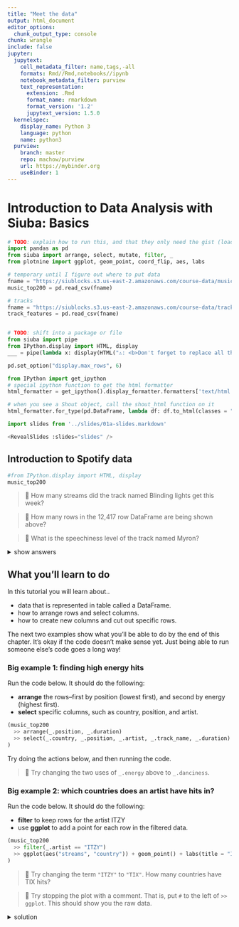 ```yaml
---
title: "Meet the data"
output: html_document
editor_options: 
  chunk_output_type: console
chunk: wrangle
include: false
jupyter:
  jupytext:
    cell_metadata_filter: name,tags,-all
    formats: Rmd//Rmd,notebooks//ipynb
    notebook_metadata_filter: purview
    text_representation:
      extension: .Rmd
      format_name: rmarkdown
      format_version: '1.2'
      jupytext_version: 1.5.0
  kernelspec:
    display_name: Python 3
    language: python
    name: python3
  purview:
    branch: master
    repo: machow/purview
    url: https://mybinder.org
    useBinder: 1
---
```


# Introduction to Data Analysis with Siuba: Basics


```python
# TODO: explain how to run this, and that they only need the gist (loads tools)
import pandas as pd
from siuba import arrange, select, mutate, filter, _
from plotnine import ggplot, geom_point, coord_flip, aes, labs

# temporary until I figure out where to put data
fname = "https://siublocks.s3.us-east-2.amazonaws.com/course-data/music200.csv"
music_top200 = pd.read_csv(fname)

# tracks
fname = "https://siublocks.s3.us-east-2.amazonaws.com/course-data/track_features.csv"
track_features = pd.read_csv(fname)


# TODO: shift into a package or file
from siuba import pipe
from IPython.display import HTML, display
___ = pipe(lambda x: display(HTML("⚠️: <b>Don't forget to replace all the blanks!<b>")) and _)

pd.set_option("display.max_rows", 6)

from IPython import get_ipython
# special ipython function to get the html formatter
html_formatter = get_ipython().display_formatter.formatters['text/html']

# when you see a Shout object, call the shout_html function on it
html_formatter.for_type(pd.DataFrame, lambda df: df.to_html(classes = "dataframe", max_rows = pd.get_option("display.max_rows")))
```

```python
import slides from '../slides/01a-slides.markdown'

<RevealSlides :slides="slides" />


```

## Introduction to Spotify data

```python
#from IPython.display import HTML, display
music_top200
```

> 🔎 How many streams did the track named Blinding lights get this week?

> 🔎 How many rows in the 12,417 row DataFrame are being shown above?

> 🔎 What is the speechiness level of the track named Myron?

<details>
    <summary>show answers</summary>

    * Blinding lights was streamed 7744570 times.
    * 10 rows are being shown from the DataFrame
    * The track named Myron has a speechiness of 0.29
</details>
    


## What you'll learn to do

In this tutorial you will learn about..

* data that is represented in table called a DataFrame.
* how to arrange rows and select columns.
* how to create new columns and cut out specific rows.

The next two examples show what you'll be able to do by the end of this chapter.
It's okay if the code doesn't make sense yet.
Just being able to run someone else's code goes a long way!



### Big example 1: finding high energy hits

Run the code below. It should do the following:

* **arrange** the rows--first by position (lowest first), and second by energy (highest first).
* **select** specific columns, such as country, position, and artist.

```python
(music_top200
  >> arrange(_.position, _.duration)
  >> select(_.country, _.position, _.artist, _.track_name, _.duration)
)
```

Try doing the actions below, and then running the code.

> 🔨 Try changing the two uses of `_.energy` above to `_.danciness`.


### Big example 2: which countries does an artist have hits in?

Run the code below. It should do the following:

* **filter** to keep rows for the artist ITZY
* use **ggplot** to add a point for each row in the filtered data.

```python
(music_top200
  >> filter(_.artist == "ITZY")
  >> ggplot(aes("streams", "country")) + geom_point() + labs(title = "ITZY hits across countries")
)
```


> 🔨 Try changing the term `"ITZY"` to `"TIX"`. How many countries have TIX hits?

> 🔨 Try stopping the plot with a comment. That is, put `#` to the left of `>> ggplot`. This should show you the raw data.

<details>
    <summary>solution</summary>

Here is the solution code...
    
```python
# code with artist changed, and plot commented out
(music_top200
  >> filter(_.artist == "TIX")
  #>> ggplot(aes("streams", "country")) + geom_point() + labs(title = "ITZY hits across countries")
)
```

</details>
